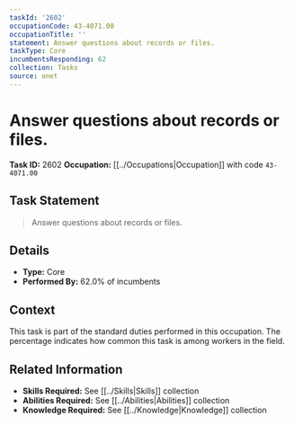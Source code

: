 ```yaml
---
taskId: '2602'
occupationCode: 43-4071.00
occupationTitle: ''
statement: Answer questions about records or files.
taskType: Core
incumbentsResponding: 62
collection: Tasks
source: onet
---
```

# Answer questions about records or files.

**Task ID:** 2602
**Occupation:** [[../Occupations|Occupation]] with code `43-4071.00`

## Task Statement

> Answer questions about records or files.

## Details

- **Type:** Core
- **Performed By:** 62.0% of incumbents

## Context

This task is part of the standard duties performed in this occupation. The percentage indicates how common this task is among workers in the field.

## Related Information

- **Skills Required:** See [[../Skills|Skills]] collection
- **Abilities Required:** See [[../Abilities|Abilities]] collection
- **Knowledge Required:** See [[../Knowledge|Knowledge]] collection
